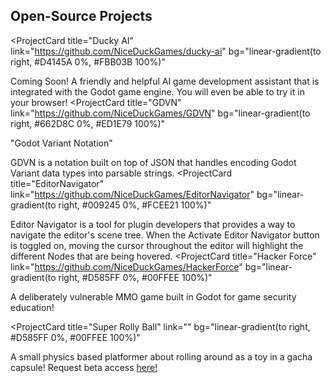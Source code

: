 ## Open-Source Projects

<ProjectCard
  title="Ducky AI"
  link="https://github.com/NiceDuckGames/ducky-ai"
  bg="linear-gradient(to right, #D4145A 0%, #FBB03B 100%)"
>
  Coming Soon! A friendly and helpful AI game development assistant that is integrated with the Godot game engine.
  You will even be able to try it in your browser!
</ProjectCard>
<ProjectCard
  title="GDVN"
  link="https://github.com/NiceDuckGames/GDVN"
  bg="linear-gradient(to right, #662D8C 0%, #ED1E79 100%)"
>
  "Godot Variant Notation"

  GDVN is a notation built on top of JSON that handles encoding Godot Variant data types into parsable strings.
</ProjectCard>
<ProjectCard
  title="EditorNavigator"
  link="https://github.com/NiceDuckGames/EditorNavigator"
  bg="linear-gradient(to right, #009245 0%, #FCEE21 100%)"
>
  Editor Navigator is a tool for plugin developers that provides a way to navigate the editor's scene tree. When the Activate Editor Navigator button is toggled on, moving the cursor throughout the editor will highlight the different Nodes that are being hovered.
</ProjectCard>
<ProjectCard
  title="Hacker Force"
  link="https://github.com/NiceDuckGames/HackerForce"
  bg="linear-gradient(to right, #D585FF 0%, #00FFEE 100%)"
>
 A deliberately vulnerable MMO game built in Godot for game security education!
</ProjectCard>

<ProjectCard
  title="Super Rolly Ball"
  link=""
  bg="linear-gradient(to right, #D585FF 0%, #00FFEE 100%)"
>
A small physics based platformer about rolling around as a toy in a gacha capsule!
Request beta access <a href="https://forms.gle/TKz73ZNJ3FpuaXmt8">here!</a>
</ProjectCard>

